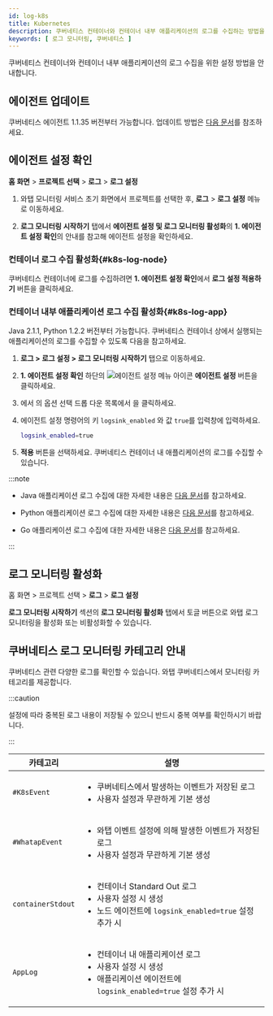 ```yaml
---
id: log-k8s
title: Kubernetes
description: 쿠버네티스 컨테이너와 컨테이너 내부 애플리케이션의 로그를 수집하는 방법을 안내합니다.
keywords: [ 로그 모니터링, 쿠버네티스 ]
---
```


쿠버네티스 컨테이너와 컨테이너 내부 애플리케이션의 로그 수집을 위한 설정 방법을 안내합니다.

## 에이전트 업데이트

쿠버네티스 에이전트 1.1.35 버전부터 가능합니다. 업데이트 방법은 [다음 문서](../kubernetes/agent-update)를 참조하세요.

## 에이전트 설정 확인

**홈 화면** > **프로젝트 선택** > **로그** > **로그 설정**

1. 와탭 모니터링 서비스 초기 화면에서 프로젝트를 선택한 후, **로그** > **로그 설정** 메뉴로 이동하세요.

1. **로그 모니터링 시작하기** 탭에서 **에이전트 설정 및 로그 모니터링 활성화**의 **1. 에이전트 설정 확인**의 안내를 참고해 에이전트 설정을 확인하세요.

### 컨테이너 로그 수집 활성화{#k8s-log-node}

쿠버네티스 컨테이너에 로그를 수집하려면 **1. 에이전트 설정 확인**에서 **로그 설정 적용하기** 버튼을 클릭하세요. 

### 컨테이너 내부 애플리케이션 로그 수집 활성화{#k8s-log-app}

Java 2.1.1, Python 1.2.2 버전부터 가능합니다. 쿠버네티스 컨테이너 상에서 실행되는 애플리케이션의 로그를 수집할 수 있도록 다음을 참고하세요.

1. **로그 > 로그 설정 > 로그 모니터링 시작하기** 탭으로 이동하세요.

2. **1. 에이전트 설정 확인** 하단의 ![에이전트 설정 메뉴 아이콘](/img/ic-agent.svg) **에이전트 설정** 버튼을 클릭하세요. 

1. <Cmdname sid="side_agentSetting" className="uitext" />에서 <Cmdname sid="write_options" className="uitext" />의 옵션 선택 드롭 다운 목록에서 <Cmdname sid="direct_input" className="uitext" />을 클릭하세요.

1. 에이전트 설정 명령어의 키 `logsink_enabled` 와 값 `true`를 입력창에 입력하세요.

    ```bash
    logsink_enabled=true 
    ```

1. **적용** 버튼을 선택하세요. 쿠버네티스 컨테이너 내 애플리케이션의 로그를 수집할 수 있습니다.


:::note

* Java 애플리케이션 로그 수집에 대한 자세한 내용은 [다음 문서](log-java)를 참고하세요.

* Python 애플리케이션 로그 수집에 대한 자세한 내용은 [다음 문서](log-python)를 참고하세요.

* Go 애플리케이션 로그 수집에 대한 자세한 내용은 [다음 문서](log-go)를 참고하세요.

:::

## 로그 모니터링 활성화

홈 화면 > 프로젝트 선택 > **로그** > **로그 설정**

**로그 모니터링 시작하기** 섹션의 **로그 모니터링 활성화** 탭에서 토글 버튼으로 와탭 로그 모니터링을 활성화 또는 비활성화할 수 있습니다. 


<Logjavastart />


<Logactivenote /> 

## 쿠버네티스 로그 모니터링 카테고리 안내

쿠버네티스 관련 다양한 로그를 확인할 수 있습니다. 와탭 쿠버네티스에서 모니터링 카테고리를 제공합니다.

:::caution

설정에 따라 중복된 로그 내용이 저장될 수 있으니 반드시 중복 여부를 확인하시기 바랍니다.

:::


| 카테고리 | 설명 |
| -- | -- |
| `#K8sEvent` | <ul><li>쿠버네티스에서 발생하는 이벤트가 저장된 로그</li><li>사용자 설정과 무관하게 기본 생성 </li></ul> |
| `#WhatapEvent` | <ul><li>와탭 이벤트 설정에 의해 발생한 이벤트가 저장된 로그</li><li>사용자 설정과 무관하게 기본 생성</li></ul> |
| `containerStdout` | <ul><li>컨테이너 Standard Out 로그</li><li>사용자 설정 시 생성</li><li>노드 에이전트에 `logsink_enabled=true` 설정 추가 시</li></ul>
| `AppLog` | <ul><li>컨테이너 내 애플리케이션 로그</li><li>사용자 설정 시 생성</li><li>애플리케이션 에이전트에 `logsink_enabled=true` 설정 추가 시</li></ul> |


<K8slogfilter />